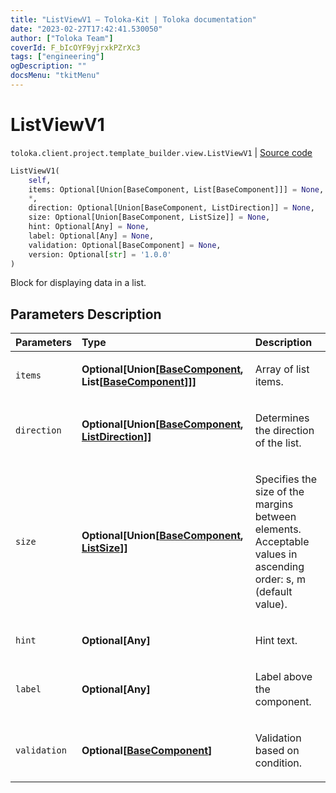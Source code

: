 ```yaml
---
title: "ListViewV1 — Toloka-Kit | Toloka documentation"
date: "2023-02-27T17:42:41.530050"
author: ["Toloka Team"]
coverId: F_bIcOYF9yjrxkPZrXc3
tags: ["engineering"]
ogDescription: ""
docsMenu: "tkitMenu"
---
```


# ListViewV1
`toloka.client.project.template_builder.view.ListViewV1` | [Source code](https://github.com/Toloka/toloka-kit/blob/v1.1.4/src/client/project/template_builder/view.py#L343)

```python
ListViewV1(
    self,
    items: Optional[Union[BaseComponent, List[BaseComponent]]] = None,
    *,
    direction: Optional[Union[BaseComponent, ListDirection]] = None,
    size: Optional[Union[BaseComponent, ListSize]] = None,
    hint: Optional[Any] = None,
    label: Optional[Any] = None,
    validation: Optional[BaseComponent] = None,
    version: Optional[str] = '1.0.0'
)
```

Block for displaying data in a list.

## Parameters Description

| Parameters | Type | Description |
| :----------| :----| :-----------|
`items`|**Optional\[Union\[[BaseComponent](/docs/toloka-kit/reference/toloka.client.project.template_builder.base.BaseComponent), List\[[BaseComponent](/docs/toloka-kit/reference/toloka.client.project.template_builder.base.BaseComponent)\]\]\]**|<p>Array of list items.</p>
`direction`|**Optional\[Union\[[BaseComponent](/docs/toloka-kit/reference/toloka.client.project.template_builder.base.BaseComponent), [ListDirection](/docs/toloka-kit/reference/toloka.client.project.template_builder.base.ListDirection)\]\]**|<p>Determines the direction of the list.</p>
`size`|**Optional\[Union\[[BaseComponent](/docs/toloka-kit/reference/toloka.client.project.template_builder.base.BaseComponent), [ListSize](/docs/toloka-kit/reference/toloka.client.project.template_builder.base.ListSize)\]\]**|<p>Specifies the size of the margins between elements. Acceptable values in ascending order: s, m (default value).</p>
`hint`|**Optional\[Any\]**|<p>Hint text.</p>
`label`|**Optional\[Any\]**|<p>Label above the component.</p>
`validation`|**Optional\[[BaseComponent](/docs/toloka-kit/reference/toloka.client.project.template_builder.base.BaseComponent)\]**|<p>Validation based on condition.</p>